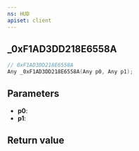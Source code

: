 ```yaml
---
ns: HUD
apiset: client
---
```

## _0xF1AD3DD218E6558A

```c
// 0xF1AD3DD218E6558A
Any _0xF1AD3DD218E6558A(Any p0, Any p1);
```


## Parameters
* **p0**:
* **p1**:

## Return value